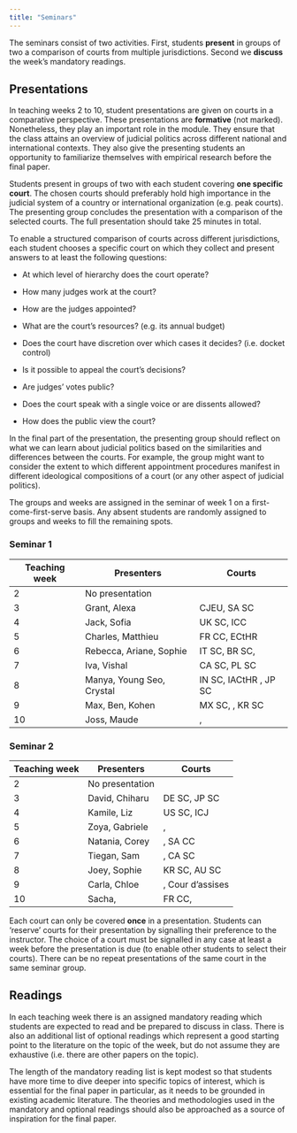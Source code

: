 ```yaml
---
title: "Seminars"
---
```


The seminars consist of two activities. First, students **present** in groups of two a comparison of courts from multiple jurisdictions. Second we **discuss** the week's mandatory readings.

## Presentations

In teaching weeks 2 to 10, student presentations are given on courts in a comparative perspective. These presentations are **formative** (not marked). Nonetheless, they play an important role in the module. They ensure that the class attains an overview of judicial politics across different national and international contexts. They also give the presenting students an opportunity to familiarize themselves with empirical research before the final paper.

Students present in groups of two with each student covering **one specific court**. The chosen courts should preferably hold high importance in the judicial system of a country or international organization (e.g. peak courts). The presenting group concludes the presentation with a comparison of the selected courts. The full presentation should take 25 minutes in total.

To enable a structured comparison of courts across different jurisdictions, each student chooses a specific court on which they collect and present answers to at least the following questions:

-   At which level of hierarchy does the court operate?

-   How many judges work at the court?

-   How are the judges appointed?

-   What are the court's resources? (e.g. its annual budget)

-   Does the court have discretion over which cases it decides? (i.e. docket control)

-   Is it possible to appeal the court's decisions?

-   Are judges' votes public?

-   Does the court speak with a single voice or are dissents allowed?

-   How does the public view the court?

In the final part of the presentation, the presenting group should reflect on what we can learn about judicial politics based on the similarities and differences between the courts. For example, the group might want to consider the extent to which different appointment procedures manifest in different ideological compositions of a court (or any other aspect of judicial politics).

The groups and weeks are assigned in the seminar of week 1 on a first-come-first-serve basis. Any absent students are randomly assigned to groups and weeks to fill the remaining spots.

::: panel-tabset
### Seminar 1

| Teaching week | Presenters                | Courts                |
|---------------|---------------------------|-----------------------|
| 2             | No presentation           |                       |
| 3             | Grant, Alexa              | CJEU, SA SC           |
| 4             | Jack, Sofia               | UK SC, ICC            |
| 5             | Charles, Matthieu         | FR CC, ECtHR          |
| 6             | Rebecca, Ariane, Sophie   | IT SC, BR SC,         |
| 7             | Iva, Vishal               | CA SC, PL SC          |
| 8             | Manya, Young Seo, Crystal | IN SC, IACtHR , JP SC |
| 9             | Max, Ben, Kohen           | MX SC, , KR SC        |
| 10            | Joss, Maude               | ,                     |

### Seminar 2

| Teaching week | Presenters      | Courts           |
|---------------|-----------------|------------------|
| 2             | No presentation |                  |
| 3             | David, Chiharu  | DE SC, JP SC     |
| 4             | Kamile, Liz     | US SC, ICJ       |
| 5             | Zoya, Gabriele  | ,                |
| 6             | Natania, Corey  | , SA CC          |
| 7             | Tiegan, Sam     | , CA SC          |
| 8             | Joey, Sophie    | KR SC, AU SC     |
| 9             | Carla, Chloe    | , Cour d'assises |
| 10            | Sacha,          | FR CC,           |
:::

Each court can only be covered **once** in a presentation. Students can 'reserve' courts for their presentation by signalling their preference to the instructor. The choice of a court must be signalled in any case at least a week before the presentation is due (to enable other students to select their courts). There can be no repeat presentations of the same court in the same seminar group.

## Readings

In each teaching week there is an assigned mandatory reading which students are expected to read and be prepared to discuss in class. There is also an additional list of optional readings which represent a good starting point to the literature on the topic of the week, but do not assume they are exhaustive (i.e. there are other papers on the topic).

The length of the mandatory reading list is kept modest so that students have more time to dive deeper into specific topics of interest, which is essential for the final paper in particular, as it needs to be grounded in existing academic literature. The theories and methodologies used in the mandatory and optional readings should also be approached as a source of inspiration for the final paper.
